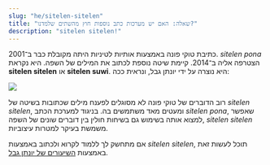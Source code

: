 ```yaml
---
slug: "he/sitelen-sitelen"
title: "שאלה: האם יש מערכות כתב נוספות חוץ מהשתים שלמדנו?"
description: "sitelen sitelen!"
---
```



כתיבת טוקי פונה באמצעות אותיות לטיניות היתה מקובלת כבר ב־2001. _sitelen pona_ הצטרפה אליה ב־2014. קיימת שיטה נוספת לכתוב את המילים של השפה. היא נקראת **sitelen sitelen** או **sitelen suwi**. היא נוצרה על ידי יונתן גבל, ונראית ככה:

<img src="https://jonathangabel.com/images/t47/t47.09001_2_l.jpg" />

רוב הדוברים של טוקי פונה לא מסוגלים לפענח מילים שכתובות בשיטה של *sitelen sitelen*, ומעטים מאד משתמשים בה. בניגוד למערכת הכתב *sitelen pona*, שאפשר למצוא אותה בשימוש גם בשיחות חולין בין דוברים שונים של השפה, *sitelen sitelen* משמשת בעיקר למטרות עיצוביות. 

אם מתחשק לך ללמוד לקרוא ולכתוב באמצעות *sitelen sitelen*, תוכל לעשות זאת באמצעות [השיעורים של יונתן גבל](https://jonathangabel.com/toki-pona/).

